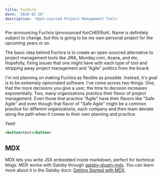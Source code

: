 ```yaml
---
title: Fuchira
date: '2020-02-20'
description: 'Open-sourced Project Management Tools'
---
```


Pre-announcing Fuchira (pronounced fooCHEERuh). Name is definitely subject to change, but this is going to be my own personal project for the upcoming years or so.

The basic idea behind Fuchira is to create an open-sourced alternative to project management tools like JIRA, Monday.com, Asana, and etc. Hopefully, fixing issues that one might have with each type of tool and stripping away project management and "Agile" politics from the board.

I'm not planning on making Fuchira as flexible as possible. Instead, it's goal is to be extremely opinonated software. I've come across two things. One, that the more decisions you give a user, the time to decision increases exponentially. Two, many organizations practice their flavor of project management. Even those that practice "Agile" have their flavors like "Safe Agile" and even though that flavor of "Safe Agile" might be a common practice for different organizations, each company and then team deviate along the path when it comes to their own planning and practice.

Yeet!

```jsx
<button>test</button>
```

## MDX

MDX lets you write JSX embedded inside markdown, perfect for technical blogs. MDX works with Gatsby through [gatsby-plugin-mdx](https://www.gatsbyjs.org/packages/gatsby-plugin-mdx/). You can learn more about it in the Gatsby docs: [Getting Started with MDX](https://www.gatsbyjs.org/docs/mdx/getting-started/).
